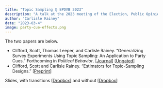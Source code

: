 ```yaml
---
title: "Topic Sampling @ EPOVB 2023"
description: "A talk at the 2023 meeting of the Election, Public Opinion, and Voting Behavior section of APSA."
author: "Carlisle Rainey"
date: "2023-03-4"
image: party-cue-effects.png
---
```


The two papers are below.

- Clifford, Scott, Thomas Leeper, and Carlisle Rainey. "Generalizing Survey Experiments Using Topic Sampling: An Application to Party Cues." Forthcoming in *Political Behavior*. [[Journal](https://www.dropbox.com/s/aeahcmrdix5t6zy/gte.pdf?dl=0)] [[Ungated](../../papers/gte.pdf)]
- Clifford, Scott and Carlisle Rainey. "Estimators for Topic-Sampling Designs." [[Preprint](https://osf.io/preprints/socarxiv/7ady6/)]

Slides, with transitions [[Dropbox](https://www.dropbox.com/s/t6oo91ylf1686ng/gte-transitions.pdf?dl=0)] and without [[Dropbox](https://www.dropbox.com/s/t6oo91ylf1686ng/gte-transitions.pdf?dl=0)]

<script defer class="speakerdeck-embed" data-id="b110396ced4c4b80a6c7455064890203" data-ratio="1.33333333333333" src="//speakerdeck.com/assets/embed.js"></script>
